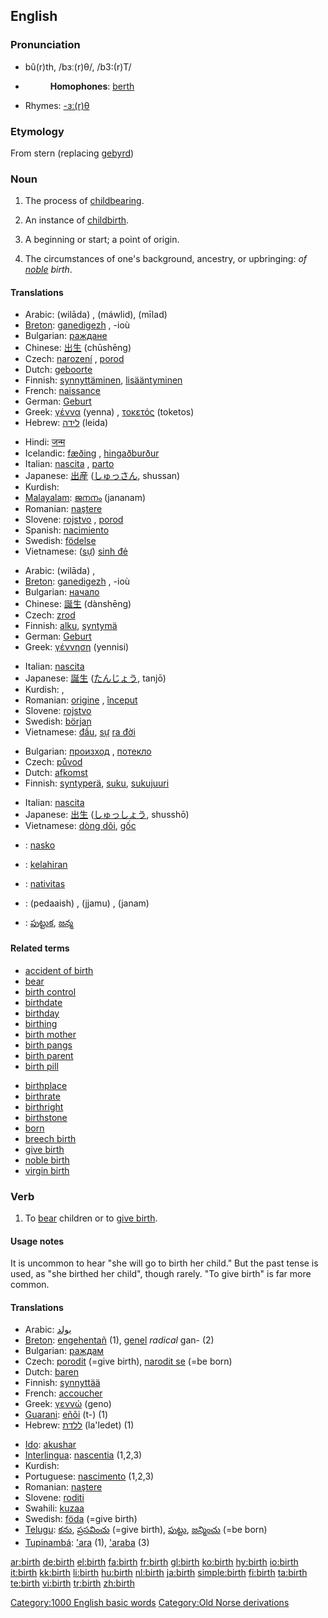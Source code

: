 {{wikipedia|birth (disambiguation)}}
==English==

===Pronunciation===
* bû(r)th, /bɜː(r)θ/, /b3:(r)T/
* {{audio|en-us-birth.ogg|Audio (US)}}
*: '''Homophones''': [[berth]]
* Rhymes: [[Rhymes:English:-ɜː(r)θ|-ɜː(r)θ]]

===Etymology===
From {{ON.}} stern (replacing {{OE.}} [[gebyrd]])

===Noun===
{{wikipedia}}
{{en-noun|s|-}}

# {{uncountable}} The process of [[childbearing]].
# {{countable}} An instance of [[childbirth]].
# {{countable}} A beginning or start; a point of origin.
# {{uncountable}} The circumstances of one's background, ancestry, or upbringing: ''of [[noble]] birth''.

====Translations====
{{trans-top|process of childbearing}}
* Arabic: {{Arab|[[ولادة]]}} (wilāda) {{f}}, {{Arab|[[مولد]]}} (máwlid), {{Arab|[[ميلاد]]}} (mīlad)
* [[Breton]]: [[ganedigezh]] {{f}}, -ioù {{p}}
* Bulgarian: [[раждане]] {{n}}
* Chinese: [[出生]] (chūshēng)
* Czech: [[narození]] {{n}}, [[porod]] {{m}}
* Dutch: [[geboorte]] {{f}}
* Finnish: [[synnyttäminen]], [[lisääntyminen]]
* French: [[naissance]] {{f}}
* German: [[Geburt]] {{f}}
* Greek: [[γέννα]] (yenna) {{f}}, [[τοκετός]] (toketos) {{m}}
* Hebrew: [[לידה]] (leida) {{f}}
{{trans-mid}}
* Hindi: [[जन्म]] {{m}}
* Icelandic: [[fæðing]] {{f}}, [[hingaðburður]] {{m}}
* Italian: [[nascita]] {{f}}, [[parto]] {{m}}
* Japanese: [[出産]] ([[しゅっさん]], shussan)
* Kurdish: {{KUchar|[[له‌دایکبوون]]}}
* [[Malayalam]]: [[ജനനം]] (jananam)
* Romanian: [[naştere]] {{f}}
* Slovene: [[rojstvo]] {{n}}, [[porod]] {{m}}
* Spanish: [[nacimiento]] {{m}}
* Swedish: [[födelse]] {{c}}
* Vietnamese: ([[sự]]) [[sinh đẻ]]
{{trans-bottom}}

{{trans-top|beginning or start; a point of origin}}
* Arabic: {{Arab|[[ولادة]]}} (wilāda) {{f}}, {{Arab|[[بداية]]}} {{f}}
* [[Breton]]: [[ganedigezh]] {{f}}, -ioù {{p}}
* Bulgarian: [[начало]] {{n}}
* Chinese: [[誕生]] (dànshēng)
* Czech: [[zrod]] {{m}}
* Finnish: [[alku]], [[syntymä]]
* German: [[Geburt]] {{f}}
* Greek: [[γέννηση]] (yennisi) {{f}}
{{trans-mid}}
* Italian: [[nascita]] {{f}}
* Japanese: [[誕生]] ([[たんじょう]], tanjō)
* Kurdish: {{KUchar|[[سه‌ره‌تا]]}}, {{KUchar|[[له‌دایکبوون]]}}
* Romanian: [[origine]] {{f}}, [[început]] {{n}}
* Slovene: [[rojstvo]] {{n}}
* Swedish: [[början]] {{c}}
* Vietnamese: [[đầu]], [[sự]] [[ra đời]]
{{trans-bottom}}

{{trans-top|circumstances of one's background}}
* Bulgarian: [[произход]] {{m}}, [[потекло]] {{n}}
* Czech: [[původ]] {{m}}
* Dutch: [[afkomst]] {{f}}
* Finnish: [[syntyperä]], [[suku]], [[sukujuuri]]
{{trans-mid}}
* Italian: [[nascita]] {{f}}
* Japanese: [[出生]] ([[しゅっしょう]], shusshō)
* Vietnamese: [[dòng dõi]], [[gốc]]
{{trans-bottom}}

{{checktrans-top}}
* {{ttbc|Ido}}: [[nasko]]
* {{ttbc|Indonesian}}: [[lahir|kelahiran]]
* {{ttbc|Latin}}: [[nativitas]] {{f}}
{{trans-mid}}
* {{ttbc|Sindhi}}: {{SDchar|[[پيدائِش]]}} (pedaaish) {{f}}, {{SDchar|[[ڄَمُ]]}} (jjamu) {{m}}, {{SDchar|[[جَنَمُ]]}} (janam) {{m}}
* {{ttbc|Telugu}}: [[పుట్టుక]], [[జన్మ]]
{{trans-bottom}}

====Related terms====
{{rel-top}}
* [[accident of birth]]
* [[bear]]
* [[birth control]]
* [[birthdate]]
* [[birthday]]
* [[birthing]]
* [[birth mother]]
* [[birth pangs]]
* [[birth parent]]
* [[birth pill]]
{{rel-mid}}
* [[birthplace]]
* [[birthrate]]
* [[birthright]]
* [[birthstone]]
* [[born]]
* [[breech birth]]
* [[give birth]]
* [[noble birth]]
* [[virgin birth]]
{{rel-bottom}}

===Verb===
{{en-verb}}

# {{regional}} To [[bear]] children or to [[give birth]].

====Usage notes====
It is uncommon to hear "she will go to birth her child."  But the past tense is used, as "she birthed her child", though rarely. "To give birth" is far more common.

====Translations====
{{trans-top|to birth}}
* Arabic: [[يولد]]
* [[Breton]]: [[engehentañ]] (1), [[genel]] ''radical'' gan- (2)
* Bulgarian: [[раждам]]
* Czech: [[porodit]] (=give birth), [[narodit se]] (=be born)
* Dutch: [[baren]]
* Finnish: [[synnyttää]]
* French: [[accoucher]]
* Greek: [[γεννώ]] (geno)
* [[Guarani]]: [[eñõi]] (t-) (1)
* Hebrew: [[ללדת]] (la'ledet) (1)
{{trans-mid}}
* [[Ido]]: [[akushar]]
* [[Interlingua]]: [[nascentia]] (1,2,3)
* Kurdish: {{KUchar|[[مناڵبوون]]}}
* Portuguese: [[nascimento]] {{m}} (1,2,3)
* Romanian: [[naştere]] {{f}}
* Slovene: [[roditi]]
* Swahili: [[kuzaa]]
* Swedish: [[föda]] (=give birth)
* [[Telugu]]: [[కను]], [[ప్రసవించు]] (=give birth), [[పుట్టు]], [[జన్మించు]] (=be born)
* [[Tupinambá]]: [['ara]] (1), [['araba]] (3)
{{trans-bottom}}

[[Category:1000 English basic words]]
[[Category:Old Norse derivations]]

[[ar:birth]]
[[de:birth]]
[[el:birth]]
[[fa:birth]]
[[fr:birth]]
[[gl:birth]]
[[ko:birth]]
[[hy:birth]]
[[io:birth]]
[[it:birth]]
[[kk:birth]]
[[li:birth]]
[[hu:birth]]
[[nl:birth]]
[[ja:birth]]
[[simple:birth]]
[[fi:birth]]
[[ta:birth]]
[[te:birth]]
[[vi:birth]]
[[tr:birth]]
[[zh:birth]]